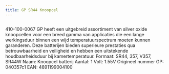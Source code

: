 ```yaml
---
title: GP SR44 Knoopcel
---
```



<Image src={imageProduct} width={imageProduct.width} alt="" />


410-100-0067
GP heeft een uitgebreid assortiment van silver oxide knoopcellen voor een breed gamma van applicaties die een lange werkingsduur binnen een wijd temperatuurspectrum moeten kunnen garanderen. Deze batterijen bieden superieure prestaties qua betrouwbaarheid en veiligheid en hebben een uitstekende houdbaarheidsduur bij kamertemperatuur.
Formaat: SR44, 357, V357, SR44W
Naam: Knoopcel batterij
Aantal: 1
Volt: 1.55V
Origineel nummer GP: 040357c1
EAN: 4891199004100

